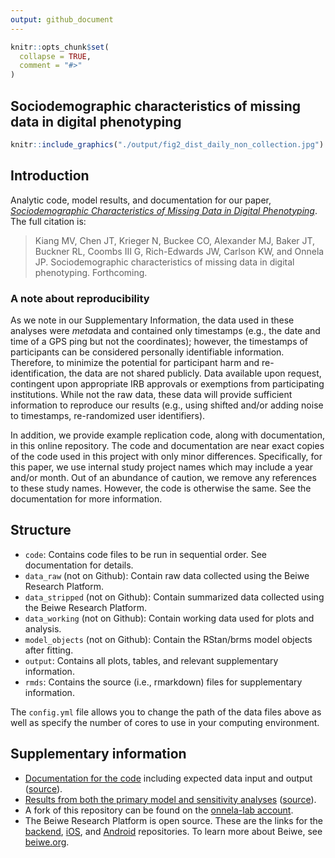 ```yaml
---
output: github_document
---
```


<!-- README.md is generated from README.Rmd. Please edit that file -->

```r
knitr::opts_chunk$set(
  collapse = TRUE,
  comment = "#>"
)
```
## Sociodemographic characteristics of missing data in digital phenotyping

<p align = "center">
```r
knitr::include_graphics("./output/fig2_dist_daily_non_collection.jpg")
```
</p>

## Introduction 

Analytic code, model results, and documentation for our paper, [*Sociodemographic Characteristics of Missing Data in Digital Phenotyping*](TODO). The full citation is:

> Kiang MV, Chen JT, Krieger N, Buckee CO, Alexander MJ, Baker JT, Buckner RL, Coombs III G, Rich-Edwards JW, Carlson KW, and Onnela JP. Sociodemographic characteristics of missing data in digital phenotyping. Forthcoming.

### A note about reproducibility

As we note in our Supplementary Information, the data used in these analyses were *meta*data and contained only timestamps (e.g., the date and time of a GPS ping but not the coordinates); however, the timestamps of participants can be considered personally identifiable information. Therefore, to minimize the potential for participant harm and re-identification, the data are not shared publicly. Data available upon request, contingent upon appropriate IRB approvals or exemptions from participating institutions. While not the raw data, these data will provide sufficient information to reproduce our results (e.g., using shifted and/or adding noise to timestamps, re-randomized user identifiers). 

In addition, we provide example replication code, along with documentation, in this online repository. The code and documentation are near exact copies of the code used in this project with only minor differences. Specifically, for this paper, we use internal study project names which may include a year and/or month. Out of an abundance of caution, we remove any references to these study names. However, the code is otherwise the same. See the documentation for more information.

## Structure

- `code`: Contains code files to be run in sequential order. See documentation for details. 
- `data_raw`  (not on Github): Contain raw data collected using the Beiwe Research Platform.
- `data_stripped` (not on Github): Contain summarized data collected using the Beiwe Research Platform.
- `data_working` (not on Github): Contain working data used for plots and analysis.
- `model_objects` (not on Github): Contain the RStan/brms model objects after fitting.
- `output`: Contains all plots, tables, and relevant supplementary information.
- `rmds`: Contains the source (i.e., rmarkdown) files for supplementary information.

The `config.yml` file allows you to change the path of the data files above as well as specify the number of cores to use in your computing environment. 

## Supplementary information

- [Documentation for the code](https://github.com/mkiang/beiwe_missing_data/blob/master/rmd/supp_documentation_code_walkthrough.html) including expected data input and output ([source](https://github.com/mkiang/beiwe_missing_data/blob/master/rmd/supp_documentation_code_walkthrough.Rmd)).
- [Results from both the primary model and sensitivity analyses](https://github.com/mkiang/beiwe_missing_data/blob/master/rmd/supp_model_output_cleaned.html) ([source](https://github.com/mkiang/beiwe_missing_data/blob/master/rmd/supp_model_output_cleaned.Rmd)).
- A fork of this repository can be found on the [onnela-lab account](https://github.com/onnela-lab/beiwe_missing_data). 
- The Beiwe Research Platform is open source. These are the links for the [backend](https://github.com/onnela-lab/beiwe-backend), [iOS](https://github.com/onnela-lab/beiwe-ios), and [Android](https://github.com/onnela-lab/beiwe-android) repositories. To learn more about Beiwe, see [beiwe.org](https://www.beiwe.org).
